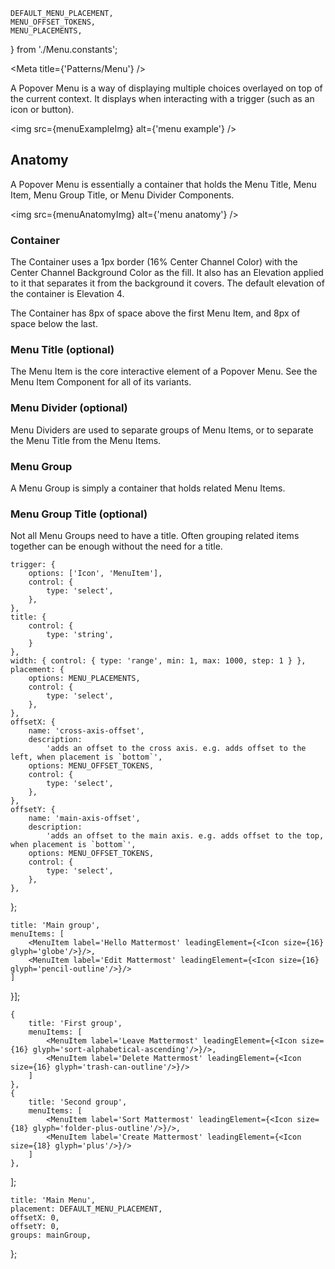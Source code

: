 
    DEFAULT_MENU_PLACEMENT,
    MENU_OFFSET_TOKENS,
    MENU_PLACEMENTS,
} from './Menu.constants';

<Meta title={'Patterns/Menu'} />

<Title>Popover Menu</Title>

<Subtitle>
    A Popover Menu is a way of displaying multiple choices overlayed on top of the current context.
    It displays when interacting with a trigger (such as an icon or button).
</Subtitle>

<img src={menuExampleImg} alt={'menu example'} />

## Anatomy
A Popover Menu is essentially a container that holds the Menu Title, Menu Item, Menu Group Title, or Menu Divider Components. 

<img src={menuAnatomyImg} alt={'menu anatomy'} />

### Container
The Container uses a 1px border (16% Center Channel Color) with the Center Channel Background Color as the fill. 
It also has an Elevation applied to it that separates it from the background it covers. The default elevation of the container is Elevation 4.

The Container has 8px of space above the first Menu Item, and 8px of space below the last.

### Menu Title (optional)
The Menu Item is the core interactive element of a Popover Menu. See the Menu Item Component for all of its variants.

### Menu Divider (optional)
Menu Dividers are used to separate groups of Menu Items, or to separate the Menu Title from the Menu Items.

### Menu Group
A Menu Group is simply a container that holds related Menu Items.

### Menu Group Title (optional)
Not all Menu Groups need to have a title. Often grouping related items together can be enough without the need for a title.

    trigger: {
        options: ['Icon', 'MenuItem'],
        control: {
            type: 'select',
        },
    },
    title: {
        control: {
            type: 'string',
        }
    },
    width: { control: { type: 'range', min: 1, max: 1000, step: 1 } },
    placement: {
        options: MENU_PLACEMENTS,
        control: {
            type: 'select',
        },
    },
    offsetX: {
        name: 'cross-axis-offset',
        description:
            'adds an offset to the cross axis. e.g. adds offset to the left, when placement is `bottom`',
        options: MENU_OFFSET_TOKENS,
        control: {
            type: 'select',
        },
    },
    offsetY: {
        name: 'main-axis-offset',
        description:
            'adds an offset to the main axis. e.g. adds offset to the top, when placement is `bottom`',
        options: MENU_OFFSET_TOKENS,
        control: {
            type: 'select',
        },
    },
};

    title: 'Main group',
    menuItems: [
        <MenuItem label='Hello Mattermost' leadingElement={<Icon size={16} glyph='globe'/>}/>,
        <MenuItem label='Edit Mattermost' leadingElement={<Icon size={16} glyph='pencil-outline'/>}/>
    ]
}];

    {
        title: 'First group',
        menuItems: [
            <MenuItem label='Leave Mattermost' leadingElement={<Icon size={16} glyph='sort-alphabetical-ascending'/>}/>,
            <MenuItem label='Delete Mattermost' leadingElement={<Icon size={16} glyph='trash-can-outline'/>}/>
        ]
    },
    {
        title: 'Second group',
        menuItems: [
            <MenuItem label='Sort Mattermost' leadingElement={<Icon size={18} glyph='folder-plus-outline'/>}/>,
            <MenuItem label='Create Mattermost' leadingElement={<Icon size={18} glyph='plus'/>}/>
        ]
    },
];

    title: 'Main Menu',
    placement: DEFAULT_MENU_PLACEMENT,
    offsetX: 0,
    offsetY: 0,
    groups: mainGroup,
};

<ArgsTable of={Menu} />

<Canvas hidden>
    <Story name="default" args={menuArgs} argTypes={menuArgTypes}>
        {(args) => {
            const [isVisible, setIsVisible] = useState(false);
            const reference = useRef(null);
            function toggleVisible() {
                console.log('#### toggle visible');
                setIsVisible(!isVisible);
            }
            const trigger = {
                element: <IconButton
                        icon={'menu'}
                        onClick={toggleVisible}
                        ref={reference}
                        toggled={isVisible}
                    />,
                ref: reference,
            }
            return (
                <Menu
                    {...args}
                    trigger={trigger}
                    isVisible={isVisible}
                    hasSubmenu={true}
                />
            );
        }}
    </Story>
    <Story name="submenu" args={menuArgs} argTypes={menuArgTypes}>
        {(args) => {
            const [isMenuVisible, setMenuVisible] = useState(false);
            const [isSubMenuVisible, setSubMenuVisible] = useState(false);
            const buttonReference = useRef(null);
            const menuItemReference = useRef(null);
            const isMobile = useDeviceDetect();
            function toggleMenu() {
                console.log('#### toggle menu');
                setMenuVisible(!isMenuVisible);
            };
            function toggleSubmenu() {
                console.log('#### toggle submenu');
                setSubMenuVisible(!isSubMenuVisible);
            };
            const menuTrigger = {
                element: <IconButton
                        icon={'menu'}
                        onClick={toggleMenu}
                        ref={buttonReference}
                        toggled={isMenuVisible}
                    />,
                ref: buttonReference,
            };
            const subMenuTrigger = {
                element: <MenuItem
                        leadingElement={<Icon glyph=''/>}
                        trailingElement={<Icon glyph='chevron-right'/>}
                        label='Open Submenu'
                        onMouseEnter={isMobile ? undefined : toggleSubmenu}
                        onMouseLeave={isMobile ? undefined : toggleSubmenu}
                        onClick={isMobile ? toggleSubmenu : undefined}
                        ref={menuItemReference}
                    />,
                ref: menuItemReference,
            };
            const menuTransitions = {
                mainMenu: {
                    properties: ['transform'],
                    entering: css`
                        transform: translate3d(0, 0, 0);
                    `,
                    entered: css`
                        transform: translate3d(0, 0, 0);
                    `,
                    exiting: css`
                        transform: translate3d(0, 150%, 0);
                    `,
                    exited: css`
                        transform: translate3d(0, 150%, 0);
                    `,
                    unmounted: css`
                        transform: translate3d(0, 150%, 0);
                    `,
                },
                subMenu: {
                    properties: ['transform'],
                    entering: css`
                        transform: translate3d(0, 0, 0);
                    `,
                    entered: css`
                        transform: translate3d(0, 0, 0);
                    `,
                    exiting: css`
                        transform: translate3d(100%, 0, 0);
                    `,
                    exited: css`
                        transform: translate3d(100%, 0, 0);
                    `,
                    unmounted: css`
                        transform: translate3d(100%, 0, 0);
                    `,
                }
            }
            const menuGroup = [
                {
                    menuItems: [
                        <MenuItem label='Sort Mattermost' leadingElement={<Icon size={16} glyph='sort-alphabetical-ascending'/>}/>,
                        <MenuItem label='Delete Mattermost' leadingElement={<Icon size={16} glyph='trash-can-outline'/>}/>,
                        subMenuTrigger.element,
                    ]
                },
            ];
            const submenuGroup = [
                {
                    menuItems: [
                        isMobile && subMenuTrigger.element,
                        <MenuItem label='Leave Mattermost' leadingElement={<Icon size={16} glyph='sort-alphabetical-ascending'/>}/>,
                        <MenuItem label='Open Mattermost' leadingElement={<Icon size={16} glyph='account-multiple-outline'/>}/>,
                    ]
                },
            ];
            return (
                <>
                    <Menu
                        {...args}
                        title='Channel Menu'
                        trigger={menuTrigger}
                        isVisible={isMenuVisible}
                        groups={menuGroup}
                        customTransition={isMobile ? menuTransitions.mainMenu : undefined}
                    />
                    <Menu
                        {...args}
                        title={undefined}
                        trigger={subMenuTrigger}
                        isVisible={isSubMenuVisible}
                        groups={submenuGroup}
                        renderTrigger={false}
                        placement={'right'}
                        customTransition={isMobile ? menuTransitions.subMenu : undefined}
                    />
                </>
            );
        }}
    </Story>
</Canvas>
